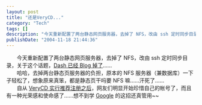 ```yaml
---
layout: post
title: "还是VeryCD..."
category: "Tech"
tags: []
description: "今天重新配置了两台静态网页服务器，去掉了 NFS，改由 ssh 定时同步目录，关于这个话题，Dash 已经 Blog 掉了…… 哈哈，去掉两台静态页服务器的负担，原本的 NFS 服务器（兼数据库）一下子轻松了，想象原来真笨，都是静态页干吗要 NFS 嘛……汗死了…… 自从 VeryCD 实行推荐注册之后，网友们明显开始..."
publishDate: "2004-11-18 21:44:36"
---
```



　　今天重新配置了两台静态网页服务器，去掉了 NFS，改由 ssh 定时同步目录，关于这个话题，<a href="http://blog.verycd.com/dash/cmd=showentry&eid=142">Dash 已经 Blog 掉了</a>……<br />　　哈哈，去掉两台静态页服务器的负担，原本的 NFS 服务器（兼数据库）一下子轻松了，想象原来真笨，都是静态页干吗要 NFS 嘛……汗死了……<br />　　自从 <a href="http://bbs.verycd.com/forum/t/108569.shtml">VeryCD 实行推荐注册之后</a>，网友们明显开始珍惜自己的帐号了，而且有一种光荣感和使命感了……想不到学 <a href="http://gmail.google.com/">Google</a> 的这招还真管用~~<br />
<br /><br />


